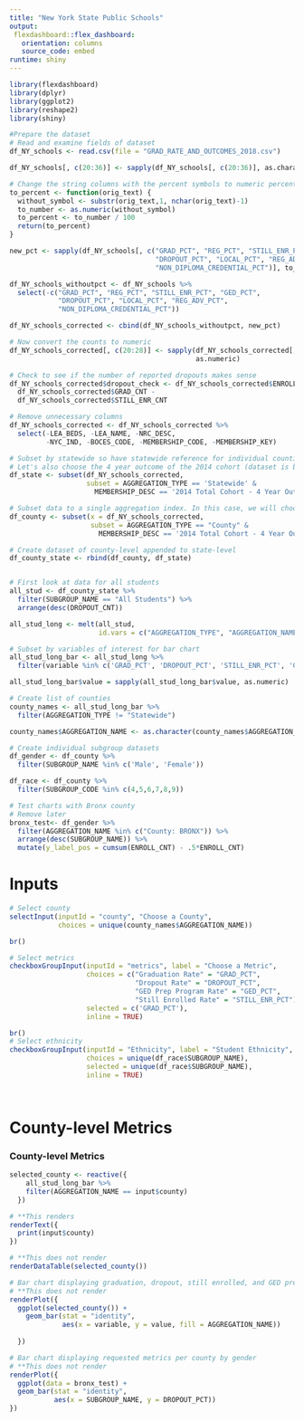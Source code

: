 ```yaml
---
title: "New York State Public Schools"
output: 
 flexdashboard::flex_dashboard:
   orientation: columns
   source_code: embed
runtime: shiny
---
```


```r
library(flexdashboard)
library(dplyr)
library(ggplot2)
library(reshape2)
library(shiny)

```

```r
#Prepare the dataset
# Read and examine fields of dataset
df_NY_schools <- read.csv(file = "GRAD_RATE_AND_OUTCOMES_2018.csv")

df_NY_schools[, c(20:36)] <- sapply(df_NY_schools[, c(20:36)], as.character)

# Change the string columns with the percent symbols to numeric percentages
to_percent <- function(orig_text) {
  without_symbol <- substr(orig_text,1, nchar(orig_text)-1)
  to_number <- as.numeric(without_symbol)
  to_percent <- to_number / 100
  return(to_percent)
}

new_pct <- sapply(df_NY_schools[, c("GRAD_PCT", "REG_PCT", "STILL_ENR_PCT", "GED_PCT",
                                    "DROPOUT_PCT", "LOCAL_PCT", "REG_ADV_PCT",
                                    "NON_DIPLOMA_CREDENTIAL_PCT")], to_percent)

df_NY_schools_withoutpct <- df_NY_schools %>% 
  select(-c("GRAD_PCT", "REG_PCT", "STILL_ENR_PCT", "GED_PCT",
            "DROPOUT_PCT", "LOCAL_PCT", "REG_ADV_PCT",
            "NON_DIPLOMA_CREDENTIAL_PCT"))

df_NY_schools_corrected <- cbind(df_NY_schools_withoutpct, new_pct)

# Now convert the counts to numeric
df_NY_schools_corrected[, c(20:28)] <- sapply(df_NY_schools_corrected[, c(20:28)],
                                              as.numeric)

# Check to see if the number of reported dropouts makes sense
df_NY_schools_corrected$dropout_check <- df_NY_schools_corrected$ENROLL_CNT - 
  df_NY_schools_corrected$GRAD_CNT -
  df_NY_schools_corrected$STILL_ENR_CNT

# Remove unnecessary columns
df_NY_schools_corrected <- df_NY_schools_corrected %>% 
  select(-LEA_BEDS, -LEA_NAME, -NRC_DESC,
         -NYC_IND, -BOCES_CODE, -MEMBERSHIP_CODE, -MEMBERSHIP_KEY)

# Subset by statewide so have statewide reference for individual counties
# Let's also choose the 4 year outcome of the 2014 cohort (dataset is backwards looking)
df_state <- subset(df_NY_schools_corrected,
                   subset = AGGREGATION_TYPE == 'Statewide' &
                     MEMBERSHIP_DESC == '2014 Total Cohort - 4 Year Outcome - August 2018')

# Subset data to a single aggregation index. In this case, we will choose county
df_county <- subset(x = df_NY_schools_corrected,
                    subset = AGGREGATION_TYPE == "County" &
                      MEMBERSHIP_DESC == '2014 Total Cohort - 4 Year Outcome - August 2018')

# Create dataset of county-level appended to state-level
df_county_state <- rbind(df_county, df_state)


# First look at data for all students
all_stud <- df_county_state %>% 
  filter(SUBGROUP_NAME == "All Students") %>% 
  arrange(desc(DROPOUT_CNT))

all_stud_long <- melt(all_stud,
                      id.vars = c("AGGREGATION_TYPE", "AGGREGATION_NAME", "AGGREGATION_CODE"))

# Subset by variables of interest for bar chart
all_stud_long_bar <- all_stud_long %>% 
  filter(variable %in% c('GRAD_PCT', 'DROPOUT_PCT', 'STILL_ENR_PCT', 'GED_PCT'))

all_stud_long_bar$value = sapply(all_stud_long_bar$value, as.numeric)

# Create list of counties
county_names <- all_stud_long_bar %>% 
  filter(AGGREGATION_TYPE != "Statewide")

county_names$AGGREGATION_NAME <- as.character(county_names$AGGREGATION_NAME)

# Create individual subgroup datasets
df_gender <- df_county %>% 
  filter(SUBGROUP_NAME %in% c('Male', 'Female'))

df_race <- df_county %>% 
  filter(SUBGROUP_CODE %in% c(4,5,6,7,8,9))

# Test charts with Bronx county
# Remove later
bronx_test<- df_gender %>%  
  filter(AGGREGATION_NAME %in% c("County: BRONX")) %>% 
  arrange(desc(SUBGROUP_NAME)) %>% 
  mutate(y_label_pos = cumsum(ENROLL_CNT) - .5*ENROLL_CNT)

```


Inputs {.sidebar}
=====================================
```r

# Select county
selectInput(inputId = "county", "Choose a County",
            choices = unique(county_names$AGGREGATION_NAME))

br()

# Select metrics
checkboxGroupInput(inputId = "metrics", label = "Choose a Metric", 
                   choices = c("Graduation Rate" = "GRAD_PCT",
                               "Dropout Rate" = "DROPOUT_PCT",
                               "GED Prep Program Rate" = "GED_PCT",
                               "Still Enrolled Rate" = "STILL_ENR_PCT"),
                   selected = c('GRAD_PCT'),
                   inline = TRUE)

br()
# Select ethnicity
checkboxGroupInput(inputId = "Ethnicity", label = "Student Ethnicity", 
                   choices = unique(df_race$SUBGROUP_NAME),
                   selected = unique(df_race$SUBGROUP_NAME),
                   inline = TRUE)

    
```


County-level Metrics
=====================================  

### County-level Metrics

```r

selected_county <- reactive({
    all_stud_long_bar %>%
    filter(AGGREGATION_NAME == input$county)
  })

# **This renders
renderText({
  print(input$county)
})

# **This does not render
renderDataTable(selected_county())

# Bar chart displaying graduation, dropout, still enrolled, and GED prep program rates by county as compared to NY state averages
# **This does not render
renderPlot({
  ggplot(selected_county()) +
    geom_bar(stat = "identity",
             aes(x = variable, y = value, fill = AGGREGATION_NAME))
    
  })

# Bar chart displaying requested metrics per county by gender
# **This does not render
renderPlot({
  ggplot(data = bronx_test) +
  geom_bar(stat = "identity",
           aes(x = SUBGROUP_NAME, y = DROPOUT_PCT))
})
```


